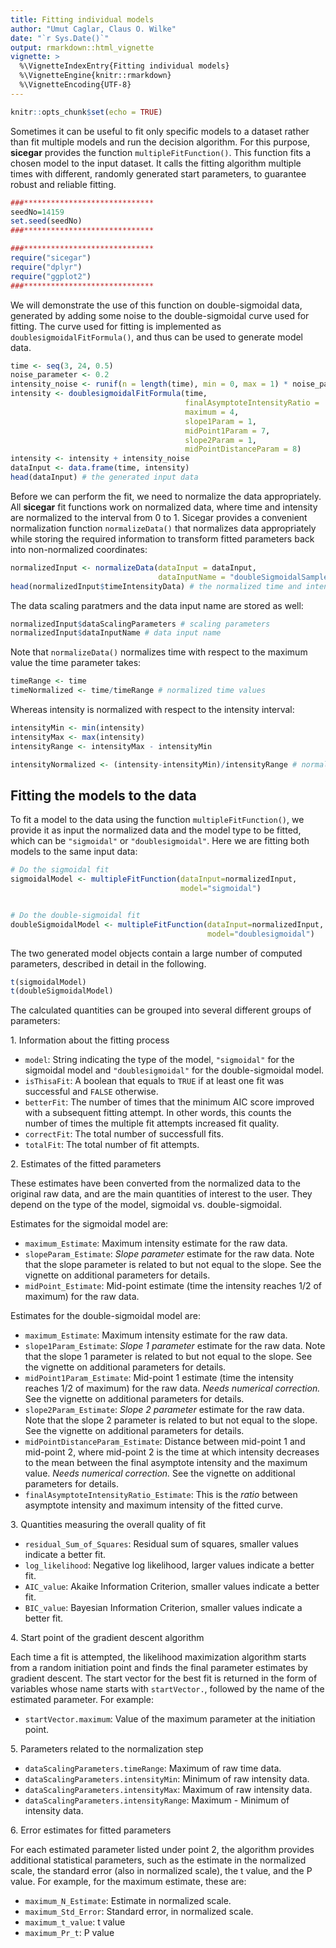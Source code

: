 ```yaml
---
title: Fitting individual models
author: "Umut Caglar, Claus O. Wilke"
date: "`r Sys.Date()`"
output: rmarkdown::html_vignette
vignette: >
  %\VignetteIndexEntry{Fitting individual models}
  %\VignetteEngine{knitr::rmarkdown}
  %\VignetteEncoding{UTF-8}
---
```

  
```r
knitr::opts_chunk$set(echo = TRUE)
```

Sometimes it can be useful to fit only specific models to a dataset rather than fit multiple models and run the decision algorithm. For this purpose, **sicegar** provides the function `multipleFitFunction()`. This function fits a chosen model to the input dataset. It calls the fitting algorithm multiple times with different, randomly generated start parameters, to guarantee robust and reliable fitting.  


```r

###*****************************
seedNo=14159
set.seed(seedNo)
###*****************************

###*****************************
require("sicegar")
require("dplyr")
require("ggplot2")
###*****************************
```

We will demonstrate the use of this function on double-sigmoidal data, generated by adding some noise to the double-sigmoidal curve used for fitting. The curve used for fitting is implemented as `doublesigmoidalFitFormula()`, and thus can be used to generate model data.


```r
time <- seq(3, 24, 0.5)
noise_parameter <- 0.2
intensity_noise <- runif(n = length(time), min = 0, max = 1) * noise_parameter
intensity <- doublesigmoidalFitFormula(time,
                                       finalAsymptoteIntensityRatio = .3,
                                       maximum = 4,
                                       slope1Param = 1,
                                       midPoint1Param = 7,
                                       slope2Param = 1,
                                       midPointDistanceParam = 8)
intensity <- intensity + intensity_noise
dataInput <- data.frame(time, intensity)
head(dataInput) # the generated input data
```

Before we can perform the fit, we need to normalize the data appropriately. All **sicegar** fit functions work on normalized data, where time and intensity are normalized to the interval from 0 to 1. Sicegar provides a convenient normalization function `normalizeData()` that normalizes data appropriately while storing the required information to transform fitted parameters back into non-normalized coordinates:
```r
normalizedInput <- normalizeData(dataInput = dataInput, 
                                 dataInputName = "doubleSigmoidalSample")
head(normalizedInput$timeIntensityData) # the normalized time and intensity data
```

The data scaling paratmers and the data input name are stored as well:
```r
normalizedInput$dataScalingParameters # scaling parameters
normalizedInput$dataInputName # data input name
```

Note that `normalizeData()` normalizes time with respect to the maximum value the time parameter takes:
```r
timeRange <- time
timeNormalized <- time/timeRange # normalized time values
```
Whereas intensity is normalized with respect to the intensity interval:
```r
intensityMin <- min(intensity)
intensityMax <- max(intensity)
intensityRange <- intensityMax - intensityMin

intensityNormalized <- (intensity-intensityMin)/intensityRange # normalized intensity values
```


## Fitting the models to the data

To fit a model to the data using the function `multipleFitFunction()`, we provide it as input the normalized data and the model type to be fitted, which can be `"sigmoidal"` or `"doublesigmoidal"`. Here we are fitting both models to the same input data:
```r
# Do the sigmoidal fit
sigmoidalModel <- multipleFitFunction(dataInput=normalizedInput,
                                      model="sigmoidal")


# Do the double-sigmoidal fit
doubleSigmoidalModel <- multipleFitFunction(dataInput=normalizedInput,
                                            model="doublesigmoidal")
```

The two generated model objects contain a large number of computed parameters, described in detail in the following.

```r
t(sigmoidalModel)
t(doubleSigmoidalModel)
```


The calculated quantities can be grouped into several different groups of parameters:


1\. Information about the fitting process

* `model`: String indicating the type of the model, `"sigmoidal"` for the sigmoidal model and `"doublesigmoidal"` for the double-sigmoidal model.
* `isThisaFit`: A boolean that equals to `TRUE` if at least one fit was successful and `FALSE` otherwise.
* `betterFit`: The number of times that the minimum AIC score improved with a subsequent fitting attempt. In other words, this counts the number of times the multiple fit attempts increased fit quality.
* `correctFit`: The total number of successfull fits.
* `totalFit`: The total number of fit attempts.


2\. Estimates of the fitted parameters

These estimates have been converted from the normalized data to the original raw data, and are the main quantities of interest to the user. They depend on the type of the model, sigmoidal vs.\ double-sigmoidal.

Estimates for the sigmoidal model are:

* `maximum_Estimate`: Maximum intensity estimate for the raw data.
* `slopeParam_Estimate`: _Slope parameter_ estimate for the raw data. Note that the slope parameter is related to but not equal to the slope. See the vignette on additional parameters for details. 
* `midPoint_Estimate`: Mid-point estimate (time the intensity reaches 1/2 of maximum) for the raw data.

Estimates for the double-sigmoidal model are:

* `maximum_Estimate`: Maximum intensity estimate for the raw data.
* `slope1Param_Estimate`: _Slope 1 parameter_ estimate for the raw data. Note that the slope 1 parameter is related to but not equal to the slope. See the vignette on additional parameters for details. 
* `midPoint1Param_Estimate`: Mid-point 1 estimate (time the intensity reaches 1/2 of maximum) for the raw data. _Needs numerical correction._ See the vignette on additional parameters for details. 
* `slope2Param_Estimate`: _Slope 2 parameter_ estimate for the raw data. Note that the slope 2 parameter is related to but not equal to the slope. See the vignette on additional parameters for details. 
* `midPointDistanceParam_Estimate`: Distance between mid-point 1 and mid-point 2, where mid-point 2 is the time at which intensity decreases to the mean between the final asymptote intensity and the maximum value. _Needs numerical correction._ See the vignette on additional parameters for details. 
* `finalAsymptoteIntensityRatio_Estimate`: This is the _ratio_ between asymptote intensity and maximum intensity of the fitted curve.


3\. Quantities measuring the overall quality of fit

* `residual_Sum_of_Squares`: Residual sum of squares, smaller values indicate a better fit.
* `log_likelihood`: Negative log likelihood, larger values indicate a better fit.
* `AIC_value`: Akaike Information Criterion, smaller values indicate a better fit.
* `BIC_value`: Bayesian Information Criterion, smaller values indicate a better fit.


4\. Start point of the gradient descent algorithm

Each time a fit is attempted, the likelihood maximization algorithm starts from a random initiation point and finds the final parameter estimates by gradient descent. The start vector for the best fit is returned in the form of variables whose name starts with `startVector.`, followed by the name of the estimated parameter. For example:

* `startVector.maximum`: Value of the maximum parameter at the initiation point.

5\. Parameters related to the normalization step

* `dataScalingParameters.timeRange`: Maximum of raw time data.       
* `dataScalingParameters.intensityMin`: Minimum of raw intensity data.
* `dataScalingParameters.intensityMax`: Maximum of raw intensity data.
* `dataScalingParameters.intensityRange`: Maximum - Minimum of intensity data.

6\. Error estimates for fitted parameters

For each estimated parameter listed under point 2, the algorithm provides additional statistical parameters, such as the estimate in the normalized scale, the standard error (also in normalized scale), the t value, and the P value. For example, for the maximum estimate, these are:

* `maximum_N_Estimate`: Estimate in normalized scale.
* `maximum_Std_Error`: Standard error, in normalized scale.
* `maximum_t_value`: t value
* `maximum_Pr_t`: P value
